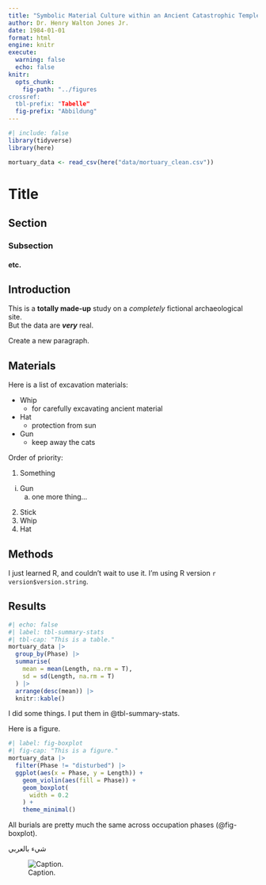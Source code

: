 ```yaml
---
title: "Symbolic Material Culture within an Ancient Catastrophic Temple Complex"
author: Dr. Henry Walton Jones Jr.
date: 1984-01-01
format: html
engine: knitr
execute: 
  warning: false
  echo: false
knitr:
  opts_chunk: 
    fig-path: "../figures
crossref: 
  tbl-prefix: "Tabelle"
  fig-prefix: "Abbildung"
---
```


```r
#| include: false 
library(tidyverse)
library(here)

mortuary_data <- read_csv(here("data/mortuary_clean.csv"))
```

# Title
## Section
### Subsection
#### etc.

## Introduction

This is a **totally made-up** study on a *completely* fictional archaeological
site.  
But the data are ***very*** real.

Create a new paragraph.

## Materials

Here is a list of excavation materials:

- Whip
  + for carefully excavating ancient material
- Hat
  + protection from sun
- Gun
  + keep away the cats
  
Order of priority:

1. Something
  i) Gun
      a. one more thing...
2. Stick
3. Whip
4. Hat

## Methods

I just learned R, and couldn't wait to use it. I'm using R version
`r version$version.string`.

## Results

```r
#| echo: false
#| label: tbl-summary-stats
#| tbl-cap: "This is a table."
mortuary_data |>
  group_by(Phase) |>
  summarise(
    mean = mean(Length, na.rm = T),
    sd = sd(Length, na.rm = T)
  ) |>
  arrange(desc(mean)) |>
  knitr::kable()
```


I did some things. I put them in @tbl-summary-stats.


Here is a figure.

```r
#| label: fig-boxplot
#| fig-cap: "This is a figure."
mortuary_data |>
  filter(Phase != "disturbed") |>
  ggplot(aes(x = Phase, y = Length)) +
    geom_violin(aes(fill = Phase)) +
    geom_boxplot(
      width = 0.2
    ) +
    theme_minimal()
```

All burials are pretty much the same across occupation phases (@fig-boxplot).

[
شيء بالعربي
]{.arabic}

![Caption.](./figures/phase-height-boxplot.png)





